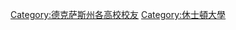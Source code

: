 {{Catnav|頁面分類|人物|校友|大學校友|美國大學校友}}
{{Commonscat|Alumni of the University of Houston}}

[[Category:德克萨斯州各高校校友|Category:德克萨斯州各高校校友]]
[[Category:休士頓大學|Category:休士頓大學]]